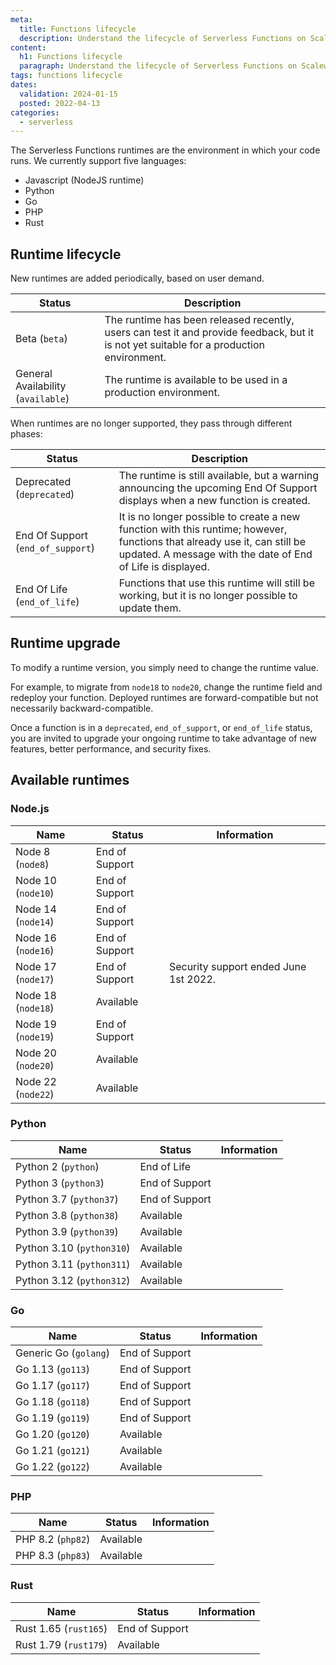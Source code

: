 ```yaml
---
meta:
  title: Functions lifecycle
  description: Understand the lifecycle of Serverless Functions on Scaleway, from creation to deletion.
content:
  h1: Functions lifecycle
  paragraph: Understand the lifecycle of Serverless Functions on Scaleway, from creation to deletion.
tags: functions lifecycle
dates:
  validation: 2024-01-15
  posted: 2022-04-13
categories:
  - serverless
---
```


The Serverless Functions runtimes are the environment in which your code runs.
We currently support five languages:
* Javascript (NodeJS runtime)
* Python
* Go
* PHP
* Rust

## Runtime lifecycle

New runtimes are added periodically, based on user demand.

| Status                             | Description                                                                                                                        |
|------------------------------------|------------------------------------------------------------------------------------------------------------------------------------|
| Beta (`beta`)                      | The runtime has been released recently, users can test it and provide feedback, but it is not yet suitable for a production environment. |
| General Availability (`available`) | The runtime is available to be used in a production environment.                                                                   |

When runtimes are no longer supported, they pass through different phases:

| Status                            | Description                                                                                                                                                                            |
|-----------------------------------|----------------------------------------------------------------------------------------------------------------------------------------------------------------------------------------|
| Deprecated (`deprecated`)         | The runtime is still available, but a warning announcing the upcoming End Of Support displays when a new function is created.                                                          |
| End Of Support (`end_of_support`) | It is no longer possible to create a new function with this runtime; however, functions that already use it, can still be updated. A message with the date of End of Life is displayed. |
| End Of Life (`end_of_life`)       | Functions that use this runtime will still be working, but it is no longer possible to update them.                                                                                      |

## Runtime upgrade

To modify a runtime version, you simply need to change the runtime value.

For example, to migrate from `node18` to `node20`, change the runtime field and redeploy your function. Deployed runtimes are forward-compatible but not necessarily backward-compatible.

Once a function is in a `deprecated`, `end_of_support`, or `end_of_life` status,  you are invited to upgrade your ongoing runtime to take advantage of new features, better performance, and security fixes.

## Available runtimes

### Node.js

| Name                 | Status         | Information                             |
|----------------------|----------------|-----------------------------------------|
| Node 8 (`node8`)     | End of Support | |
| Node 10 (`node10`)   | End of Support | |
| Node 14 (`node14`)   | End of Support | |
| Node 16 (`node16`)   | End of Support | |
| Node 17 (`node17`)   | End of Support | Security support ended June 1st 2022. |
| Node 18 (`node18`)   | Available      | |
| Node 19 (`node19`)   | End of Support | |
| Node 20 (`node20`)   | Available      | |
| Node 22 (`node22`)   | Available      | |

### Python
| Name                      | Status         | Information  |
|---------------------------|----------------|--------------|
| Python 2 (`python`)       | End of Life    | |
| Python 3 (`python3`)      | End of Support | |
| Python 3.7 (`python37`)   | End of Support | |
| Python 3.8 (`python38`)   | Available      | |
| Python 3.9 (`python39`)   | Available      | |
| Python 3.10 (`python310`) | Available      | |
| Python 3.11 (`python311`) | Available      | |
| Python 3.12 (`python312`) | Available      | |

### Go
| Name                  | Status         | Information  |
|-----------------------|----------------|--------------|
| Generic Go (`golang`) | End of Support | |
| Go 1.13 (`go113`)     | End of Support | |
| Go 1.17 (`go117`)     | End of Support | |
| Go 1.18 (`go118`)     | End of Support | |
| Go 1.19 (`go119`)     | End of Support | |
| Go 1.20 (`go120`)     | Available      | |
| Go 1.21 (`go121`)     | Available      | |
| Go 1.22 (`go122`)     | Available      | |

### PHP
| Name                  | Status         | Information  |
|-----------------------|----------------|--------------|
| PHP 8.2 (`php82`)     | Available      | |
| PHP 8.3 (`php83`)     | Available      | |

### Rust
| Name                  | Status         | Information  |
|-----------------------|----------------|--------------|
| Rust 1.65 (`rust165`) | End of Support | |
| Rust 1.79 (`rust179`) | Available      | |

